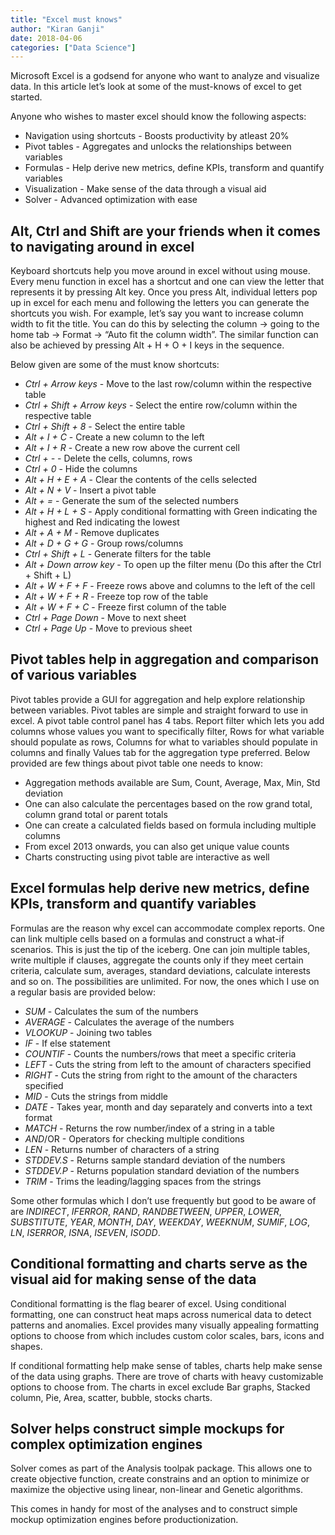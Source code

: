 ```yaml
---
title: "Excel must knows"
author: "Kiran Ganji"
date: 2018-04-06
categories: ["Data Science"]
---
```


Microsoft Excel is a godsend for anyone who want to analyze and visualize data. In this article let's look at some of the must-knows of excel to get started.

Anyone who wishes to master excel should know the following aspects:

- Navigation using shortcuts - Boosts productivity by atleast 20%
- Pivot tables - Aggregates and unlocks the relationships between variables
- Formulas - Help derive new metrics, define KPIs, transform and quantify variables 
- Visualization - Make sense of the data through a visual aid
- Solver - Advanced optimization with ease

## Alt, Ctrl and Shift are your friends when it comes to navigating around in excel

Keyboard shortcuts help you move around in excel without using mouse. Every menu function in excel has a shortcut and one can view the letter that represents it by pressing Alt key. Once you press Alt, individual letters pop up in excel for each menu and following the letters you can generate the shortcuts you wish. For example, let's say you want to increase column width to fit the title. You can do this by selecting the column -> going to the home tab -> Format -> "Auto fit the column width". The similar function can also be achieved by pressing Alt + H + O + I keys in the sequence.

Below given are some of the must know shortcuts:

- *Ctrl + Arrow keys* - Move to the last row/column within the respective table
- *Ctrl + Shift + Arrow keys* - Select the entire row/column within the respective table
- *Ctrl + Shift + 8* - Select the entire table
- *Alt + I + C* - Create a new column to the left
- *Alt + I + R* - Create a new row above the current cell
- *Ctrl + -* - Delete the cells, columns, rows
- *Ctrl + 0* - Hide the columns
- *Alt + H + E + A* - Clear the contents of the cells selected
- *Alt + N + V* - Insert a pivot table
- *Alt + =* - Generate the sum of the selected numbers
- *Alt + H + L + S* - Apply conditional formatting with Green indicating the highest and Red indicating the lowest
- *Alt + A + M* - Remove duplicates
- *Alt + D + G + G* - Group rows/columns
- *Ctrl + Shift + L* - Generate filters for the table
- *Alt + Down arrow key* - To open up the filter menu (Do this after the Ctrl + Shift + L)
- *Alt + W + F + F* - Freeze rows above and columns to the left of the cell
- *Alt + W + F + R* - Freeze top row of the table
- *Alt + W + F + C* - Freeze first column of the table
- *Ctrl + Page Down* - Move to next sheet
- *Ctrl + Page Up* - Move to previous sheet

## Pivot tables help in aggregation and comparison of various variables

Pivot tables provide a GUI for aggregation and help explore relationship between variables. Pivot tables are simple and straight forward to use in excel. A pivot table control panel has 4 tabs. Report filter which lets you add columns whose values you want to specifically filter, Rows for what variable should populate as rows, Columns for what to variables should populate in columns and finally Values tab for the aggregation type preferred. Below provided are few things about pivot table one needs to know:

- Aggregation methods available are Sum, Count, Average, Max, Min, Std deviation
- One can also calculate the percentages based on the row grand total, column grand total or parent totals
- One can create a calculated fields based on formula including multiple columns
- From excel 2013 onwards, you can also get unique value counts
- Charts constructing using pivot table are interactive as well

## Excel formulas help derive new metrics, define KPIs, transform and quantify variables

Formulas are the reason why excel can accommodate complex reports. One can link multiple cells based on a formulas and construct a what-if scenarios. This is just the tip of the iceberg. One can join multiple tables, write multiple if clauses, aggregate the counts only if they meet certain criteria, calculate sum, averages, standard deviations, calculate interests and so on. The possibilities are unlimited. For now, the ones which I use on a regular basis are provided below:

- *SUM* - Calculates the sum of the numbers
- *AVERAGE* - Calculates the average of the numbers
- *VLOOKUP* - Joining two tables
- *IF* - If else statement
- *COUNTIF* - Counts the numbers/rows that meet a specific criteria
- *LEFT* - Cuts the string from left to the amount of characters specified
- *RIGHT* - Cuts the string from right to the amount of the characters specified
- *MID* - Cuts the strings from middle
- *DATE* - Takes year, month and day separately and converts into a text format
- *MATCH* - Returns the row number/index of a string in a table
- *AND*/OR - Operators for checking multiple conditions
- *LEN* - Returns number of characters of a string
- *STDDEV.S* - Returns sample standard deviation of the numbers
- *STDDEV.P* - Returns population standard deviation of the numbers
- *TRIM* - Trims the leading/lagging spaces from the strings

Some other formulas which I don't use frequently but good to be aware of are *INDIRECT*, *IFERROR*, *RAND*, *RANDBETWEEN*, *UPPER*, *LOWER*, *SUBSTITUTE*, *YEAR*, *MONTH*, *DAY*, *WEEKDAY*, *WEEKNUM*, *SUMIF*, *LOG*, *LN*, *ISERROR*, *ISNA*, *ISEVEN*, *ISODD*.

## Conditional formatting and charts serve as the visual aid for making sense of the data

Conditional formatting is the flag bearer of excel. Using conditional formatting, one can construct heat maps across numerical data to detect patterns and anomalies. Excel provides many visually appealing formatting options to choose from which includes custom color scales, bars, icons and shapes.

If conditional formatting help make sense of tables, charts help make sense of the data using graphs. There are trove of charts with heavy customizable options to choose from. The charts in excel exclude Bar graphs, Stacked column, Pie, Area, scatter, bubble, stocks charts.  


## Solver helps construct simple mockups for complex optimization engines

Solver comes as part of the Analysis toolpak package. This allows one to create objective function, create constrains and an option to minimize or maximize the objective using linear, non-linear and Genetic algorithms.

This comes in handy for most of the analyses and to construct simple mockup optimization engines before productionization.